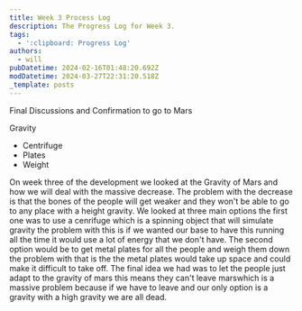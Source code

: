 ```yaml
---
title: Week 3 Process Log
description: The Progress Log for Week 3.
tags:
  - ':clipboard: Progress Log'
authors:
  - will
pubDatetime: 2024-02-16T01:48:20.692Z
modDatetime: 2024-03-27T22:31:20.518Z
_template: posts
---
```


Final Discussions and Confirmation to go to Mars

Gravity

* Centrifuge
* Plates
* Weight

On week three of the development we looked at the Gravity of Mars and how we will deal with the massive decrease. The problem with the decrease is that the bones of the people will get weaker and they won't be able to go to any place with a height gravity. We looked at three main options the first one was to use a cenrifuge which is a spinning object that will simulate gravity the problem with this is if we wanted our base to have this running all the time it would use a lot of energy that we don't have. The second option would be to get metal plates for all the people and weigh them down the problem with that is the the metal plates would take up space and could make it difficult to take off. The final idea we had was to let the people just adapt to the gravity of mars this means they can't leave  marswhich is a massive problem because if we have to leave and our only option is a gravity with a high gravity we are all dead. 
